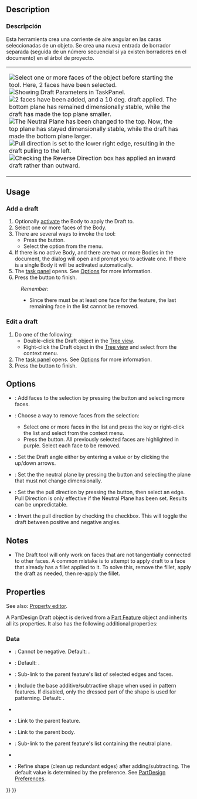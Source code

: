 <languages/>

<div class="mw-translate-fuzzy">
{{Docnav/es
|[[PartDesign Chamfer/es|Chaflán]]
|[[PartDesign Thickness/es|Espesor]]
|[[PartDesign_Workbench/es|DiseñoPieza]]
|IconL=PartDesign_Chamfer.svg
|IconC=Workbench_PartDesign.svg
|IconR=PartDesign_Thickness.svg
}}
</div>

<div class="mw-translate-fuzzy">
{{GuiCommand/es
|Name=PartDesign Draft
|Name/es=DiseñoPiezas Borrador
|MenuLocation=DiseñoPiezas → Borrador
|Workbenches=[[PartDesign_Workbench/es|DiseñoPiezas]]
|Shortcut=Ninguno
|SeeAlso=Ninguno
}}
</div>

== Description == 

<div class="mw-translate-fuzzy">
=== Descripción ===
Esta herramienta crea una corriente de aire angular en las caras seleccionadas de un objeto. Se crea una nueva entrada de borrador separada (seguida de un número secuencial si ya existen borradores en el documento) en el árbol de proyecto.
</div>

{|
|
[[Image:PartDesign_Draft-01.png|thumb|left|Select one or more faces of the object before starting the tool. Here, 2 faces have been selected.]]
[[Image:PartDesign_Draft-02.png|thumb|left|Showing Draft Parameters in TaskPanel.]]
[[Image:PartDesign_Draft-03.png|thumb|left|2 faces have been added, and a 10 deg. draft applied. The bottom plane has remained dimensionally stable, while the draft has made the top plane smaller.]]
[[Image:PartDesign_Draft-04.png|thumb|left|The Neutral Plane has been changed to the top. Now, the top plane has stayed dimensionally stable, while the draft has made the bottom plane larger.]]
[[Image:PartDesign_Draft-05.png|thumb|left|Pull direction is set to the lower right edge, resulting in the draft pulling to the left.]]
[[Image:PartDesign_Draft-06.png|thumb|left|Checking the Reverse Direction box has applied an inward draft rather than outward.]]
|
|}

{{Clear}}

== Usage ==

=== Add a draft ===

# Optionally [[PartDesign_Body#Active_status|activate]] the Body to apply the Draft to.
# Select one or more faces of the Body.
# There are several ways to invoke the tool:
#* Press the {{Button|[[Image:PartDesign_Draft.svg|16px]] [[PartDesign_Draft|Draft]]}} button.
#* Select the {{MenuCommand|Part Design → Apply a dress-up feature → [[Image:PartDesign_Draft.svg|16px]] Draft}} option from the menu.
# If there is no active Body, and there are two or more Bodies in the document, the {{MenuCommand|Active Body Required}} dialog will open and prompt you to activate one. If there is a single Body it will be activated automatically.
# The {{MenuCommand|Draft parameters}} [[Task_panel|task panel]] opens. See [[#Options|Options]] for more information.
# Press the {{Button|OK}} button to finish.


:''Remember'':
:* Since there must be at least one face for the feature, the last remaining face in the list cannot be removed.

=== Edit a draft ===

# Do one of the following:
#* Double-click the Draft object in the [[Tree_view|Tree view]].
#* Right-click the Draft object in the [[Tree_view|Tree view]] and select {{MenuCommand|Edit Draft}} from the context menu.
# The {{MenuCommand|Draft parameters}} [[Task_panel|task panel]] opens. See [[#Options|Options]] for more information.
# Press the {{Button|OK}} button to finish.

== Options ==

* {{MenuCommand|Add face}}: Add faces to the selection by pressing the {{Button|Add face}} button and selecting more faces. 
* {{MenuCommand|Remove face}}: Choose a way to remove faces from the selection:
** Select one or more faces in the list and press the {{KEY|Del}} key or right-click the list and select {{MenuCommand|Remove}} from the context menu.
** Press the {{Button|Remove face}} button. All previously selected faces are highlighted in purple. Select each face to be removed.
* {{MenuCommand|Draft angle}}: Set the Draft angle either by entering a value or by clicking the up/down arrows.
* {{MenuCommand|Neutral plane}}: Set the the neutral plane by pressing the {{Button|Neutral plane}} button and selecting the plane that must not change dimensionally.
* {{MenuCommand|Pull direction}}: Set the the pull direction by pressing the {{Button|Pull direction}} button, then select an edge. Pull Direction is only effective if the Neutral Plane has been set. Results can be unpredictable.
* {{MenuCommand|Reverse pull direction}}: Invert the pull direction by checking the {{MenuCommand|Reverse pull direction}} checkbox. This will toggle the draft between positive and negative angles.

== Notes ==

* The Draft tool will only work on faces that are not tangentially connected to other faces. A common mistake is to attempt to apply draft to a face that already has a fillet applied to it. To solve this, remove the fillet, apply the draft as needed, then re-apply the fillet.

==Properties==

See also: [[Property_editor|Property editor]].

A PartDesign Draft object is derived from a [[Part_Feature|Part Feature]] object and inherits all its properties. It also has the following additional properties:

===Data===

{{Properties_Title|Base}}

* {{PropertyData|Angle|Angle}}: Cannot be negative. Default: {{value|1.5 °}}.
* {{PropertyData|Reversed|Bool}}: Default: {{FALSE}}.
* {{PropertyData|Base|LinkSub}}: Sub-link to the parent feature's list of selected edges and faces.
* {{PropertyData|Support Transform|Bool}}: Include the base additive/subtractive shape when used in pattern features. If disabled, only the dressed part of the shape is used for patterning. Default: {{FALSE}}.
* {{PropertyData|Add Sub Shape|PartShape|hidden}}
* {{PropertyData|Base Feature|Link|hidden}}: Link to the parent feature.
* {{PropertyData|_ Body|LinkHidden|hidden}}: Link to the parent body.

{{Properties_Title|Draft}}

* {{PropertyData|Neutral Plane|LinkSub}}: Sub-link to the parent feature's list containing the neutral plane.
* {{PropertyData|Pull Direction|LinkSub}}

{{Properties_Title|Part Design}}

* {{PropertyData|Refine|Bool}}: Refine shape (clean up redundant edges) after adding/subtracting. The default value is determined by the {{MenuCommand|Automatically refine model after sketch-based operation}} preference. See [[PartDesign_Preferences#General|PartDesign Preferences]].


<div class="mw-translate-fuzzy">
{{Docnav/es
|[[PartDesign Chamfer/es|Chaflán]]
|[[PartDesign Thickness/es|Espesor]]
|[[PartDesign_Workbench/es|DiseñoPieza]]
|IconL=PartDesign_Chamfer.svg
|IconC=Workbench_PartDesign.svg
|IconR=PartDesign_Thickness.svg
}}
</div>

{{PartDesign Tools navi{{#translation:}}}}
{{Userdocnavi{{#translation:}}}}